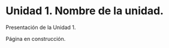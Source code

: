 <!-- \thispagestyle{primerapagina} -->

# Unidad 1. Nombre de la unidad.

Presentación de la Unidad 1.

::: en-construccion
Página en construcción.
:::
